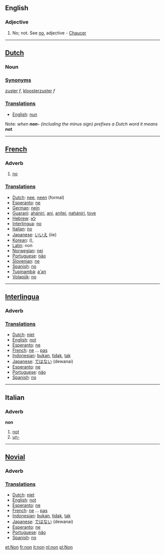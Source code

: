 ==English==
===Adjective===
#No; not. See [[no]], adjective - [[Chaucer]]

----
==[[Dutch]]==
===Noun===
===[[Synonym]]s===
[[zuster]] ''f'', [[kloosterzuster]] ''f''
===[[Translation]]s===
*[[English]]: [[nun]]

Note: ''when '''non-''' (including the minus sign) prefixes a Dutch word it means '''not'''.''

----
==[[French]]==

===Adverb===
#[[no]]
===[[Translation]]s===

*[[Dutch]]: [[nee]], [[neen]] (formal)
*[[Esperanto]]: [[ne]]
*[[German]]: [[nein]]
*[[Guarani]]: [[ahániri]], [[ani]], [[anítei]], [[nahániri]], [[tove]]
*[[Hebrew]]: [[לא]]
*[[Interlingua]]: [[no]]
*[[Italian]]: [[no]]
*[[Japanese]]: [[いいえ]] (iie)
*[[Korean]]: [[]] (),
*[[Latin]]: non
*[[Norwegian]]: [[nei]]
*[[Portuguese]]: [[não]]
*[[Slovenian]]: [[ne]]
*[[Spanish]]: [[no]]
*[[Tupinambá]]: [[a'an]]
*[[Volapük]]: [[no]]

----

==[[Interlingua]]==

===Adverb===
===[[Translation]]s===
*[[Dutch]]: [[niet]]
*[[English]]: [[not]]
*[[Esperanto]]: [[ne]]
*[[French]]: [[ne]] ... [[pas]]
*[[Indonesian]]: [[bukan]], [[tidak]], [[tak]]
*[[Japanese]]: [[ではない]] (dewanai)
*[[Esperanto]]: [[ne]]
*[[Portuguese]]: [[não]]
*[[Spanish]]: [[no]]

----
==Italian==
===Adverb===
'''non'''

# [[not]]
# [[un-]]

----

==[[Novial]]==

===Adverb===
===[[Translation]]s===
*[[Dutch]]: [[niet]]
*[[English]]: [[not]]
*[[Esperanto]]: [[ne]]
*[[French]]: [[ne]] ... [[pas]]
*[[Indonesian]]: [[bukan]], [[tidak]], [[tak]]
*[[Japanese]]: [[ではない]] (dewanai)
*[[Esperanto]]: [[ne]]
*[[Portuguese]]: [[não]]
*[[Spanish]]: [[no]]

[[et:Non]]
[[fr:non]]
[[it:non]]
[[nl:non]]
[[pl:Non]]